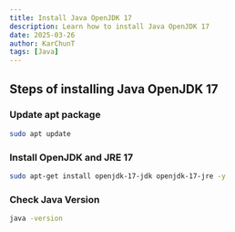 ```yaml
---
title: Install Java OpenJDK 17
description: Learn how to install Java OpenJDK 17
date: 2025-03-26
author: KarChunT
tags: [Java]
---
```


## Steps of installing Java OpenJDK 17

<Steps>

### Update apt package

```bash
sudo apt update
```

### Install OpenJDK and JRE 17

```bash
sudo apt-get install openjdk-17-jdk openjdk-17-jre -y
```

### Check Java Version

```bash
java -version
```

</Steps>
<Comments />
